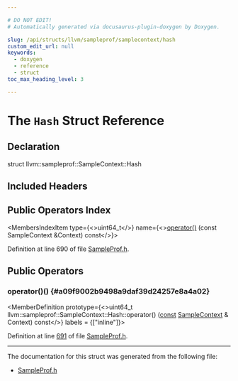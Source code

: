 ```yaml
---

# DO NOT EDIT!
# Automatically generated via docusaurus-plugin-doxygen by Doxygen.

slug: /api/structs/llvm/sampleprof/samplecontext/hash
custom_edit_url: null
keywords:
  - doxygen
  - reference
  - struct
toc_max_heading_level: 3

---
```





# The `Hash` Struct Reference

<DoxygenPage pluginConfig={pluginConfig}>



## Declaration

<CodeBlock>struct llvm::sampleprof::SampleContext::Hash</CodeBlock>

## Included Headers

<IncludesList>
<IncludesListItem
  filePath="llvm/ProfileData/SampleProf.h"
  permalink="/docs/api/files/include/include/llvm/include/llvm/profiledata/sampleprof-h"
  isLocal="true" />
</IncludesList>

## Public Operators Index

<MembersIndex>

<MembersIndexItem
  type={<>uint64&#95;t</>}
  name={<><a href="#a09f9002b9498a9daf39d24257e8a4a02">operator()</a> (const SampleContext &amp;Context) const</>}>
</MembersIndexItem>

</MembersIndex>


Definition at line 690 of file <a href="/docs/api/files/include/include/llvm/include/llvm/profiledata/sampleprof-h">SampleProf.h</a>.

<SectionDefinition>

## Public Operators

### operator()() {#a09f9002b9498a9daf39d24257e8a4a02}

<MemberDefinition
  prototype={<>uint64&#95;t llvm::sampleprof::SampleContext::Hash::operator() (<a href="/docs/api/files/lib/lib/target/lib/target/aarch64/aarch64promoteconstant-cpp/#a90f8350fecae261c25be85d38b451bff">const</a> <a href="/docs/api/classes/llvm/sampleprof/samplecontext">SampleContext</a> &amp; Context) const</>}
  labels = {["inline"]}>

Definition at line <a href="/docs/api/files/include/include/llvm/include/llvm/profiledata/sampleprof-h/#l00691">691</a> of file <a href="/docs/api/files/include/include/llvm/include/llvm/profiledata/sampleprof-h">SampleProf.h</a>.
</MemberDefinition>

</SectionDefinition>

<hr/>

The documentation for this struct was generated from the following file:

<ul>
<li><a href="/docs/api/files/include/include/llvm/include/llvm/profiledata/sampleprof-h">SampleProf.h</a></li>
</ul>

</DoxygenPage>

